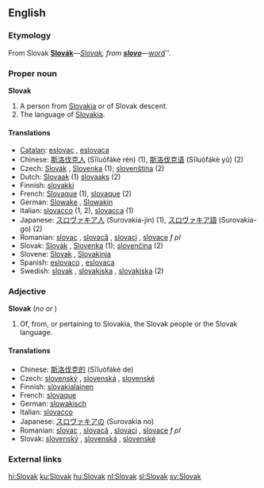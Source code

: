 {{interwiktionary|code=sk}}
{{see|slovak}}
==English==
{{wikipedia}}

===Etymology===
From Slovak '''[[Slovák#Slovak|Slovák]]'''&mdash;''[[Slovak#English|Slovak]], from '''[[slovo#Slovak|slovo]]'''&mdash;''[[word]]''.

===Proper noun===
'''Slovak'''
#A person from [[Slovakia]] or of Slovak descent.
#The language of [[Slovakia]].

====Translations====

*[[Catalan]]: [[eslovac]] {{m}}, [[eslovaca]] {{f}}
*Chinese: [[斯洛伐克人]] (Sīluòfákè rén) (1), [[斯洛伐克语]] (Sīluòfákè yǔ) (2)
*Czech: [[Slovák]] {{m}}, [[Slovenka]] {{f}} (1); [[slovenština]] (2)
*Dutch: [[Slovaak]] {{n}} (1) [[slovaaks]] {{n}} (2)
*Finnish: [[slovakki]]
*French: [[Slovaque]] {{mf}} (1), [[slovaque]] {{m}} (2)
*German: [[Slowake]] {{m}}, [[Slowakin]] {{f}}
*Italian: [[slovacco]] {{m}} (1, 2), [[slovacca]] {{f}} (1)
*Japanese: [[スロヴァキア人]] (Surovakia-jin) (1), [[スロヴァキア語]] (Surovakia-go) (2)
*Romanian: [[slovac]] {{m}}, [[slovacă]] {{f}}, [[slovaci]] {{p}}, [[slovace]] ''f pl''
*Slovak: [[Slovák]] {{m}}, [[Slovenka]] {{f}} (1); [[slovenčina]] (2)
*Slovene: [[Slovak]] {{m}}, [[Slovakinja]] {{f}}
*Spanish: [[eslovaco]] {{m}}, [[eslovaca]] {{f}}
*Swedish: [[slovak]] {{m}}, [[slovakiska]] {{f}}, [[slovakiska]] (2)

===Adjective===
'''Slovak'''  (''no'' {{compar}} ''or'' {{superl}})

# Of, from, or pertaining to Slovakia, the Slovak people or the Slovak language.

====Translations====

*Chinese: [[斯洛伐克的]] (Sīluòfákè de)
*Czech: [[slovenský]] {{m}}, [[slovenská]] {{f}}, [[slovenské]] {{n}}
*Finnish: [[slovakialainen]]
*French: [[slovaque]] {{mf}}
*German: [[slowakisch]]
*Italian: [[slovacco]]
*Japanese: [[スロヴァキアの]] (Surovakia no)
*Romanian: [[slovac]] {{m}}, [[slovacă]] {{f}}, [[slovaci]] {{p}}, [[slovace]] ''f pl''
*Slovak: [[slovenský]] {{m}}, [[slovenská]] {{f}}, [[slovenské]] {{n}}

===External links===
{{ethnologue|code=slk}}

[[hi:Slovak]]
[[ku:Slovak]]
[[hu:Slovak]]
[[nl:Slovak]]
[[sl:Slovak]]
[[sv:Slovak]]